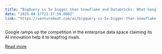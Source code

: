 ```yaml
---
title: "BigQuery is 5x bigger than Snowflake and Databricks: What Google is doing to make it even better"
date: "2025-04-17T21:37:56.000Z"
link: "https://venturebeat.com/ai/bigquery-is-5x-bigger-than-snowflake-and-databricks-what-google-is-doing-to-make-it-even-better/"
---
```


Google ramps up the competition in the enterprise data space claiming its AI innovation help it to leapfrog rivals.

[Read more](https://venturebeat.com/ai/bigquery-is-5x-bigger-than-snowflake-and-databricks-what-google-is-doing-to-make-it-even-better/)

